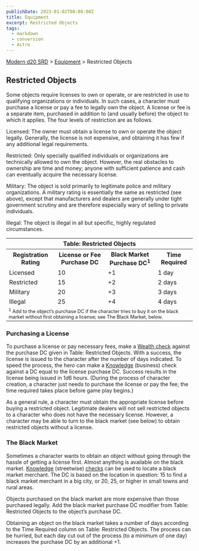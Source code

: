 ```yaml
---
publishDate: 2023-01-02T00:00:00Z
title: Equipment
excerpt: Restricted Objects
tags:
  - markdown
  - conversion
  - Astro
---
```


[Modern d20 SRD](/#modernD20) > [Equipment](modern-d20-srd-equipment-index) > Restricted Objects

## Restricted Objects

Some objects require licenses to own or operate, or are restricted in use to
qualifying organizations or individuals. In such cases, a character must
purchase a license or pay a fee to legally own the object. A license or fee is
a separate item, purchased in addition to (and usually before) the object to
which it applies. The four levels of restriction are as follows.

Licensed: The owner must obtain a license to own or operate the object
legally. Generally, the license is not expensive, and obtaining it has few if
any additional legal requirements.

Restricted: Only specially qualified individuals or organizations are
technically allowed to own the object. However, the real obstacles to
ownership are time and money; anyone with sufficient patience and cash can
eventually acquire the necessary license.

Military: The object is sold primarily to legitimate police and military
organizations. A military rating is essentially the same as restricted (see
above), except that manufacturers and dealers are generally under tight
government scrutiny and are therefore especially wary of selling to private
individuals.

Illegal: The object is illegal in all but specific, highly regulated
circumstances.


<table> <tr><th colspan="4">Table: Restricted Objects</th></tr> <tr><th> Registration Rating</th><th> License or Fee Purchase DC</th><th> Black Market Purchase DC<sup>1</sup></th><th> Time Required </th></tr> <tr><td> Licensed</td><td> 10</td><td> +1</td><td> 1 day </td></tr> <tr class="shaded"><td> Restricted</td><td> 15</td><td> +2</td><td> 2 days </td></tr> <tr><td> Military</td><td> 20</td><td> +3</td><td> 3 days </td></tr> <tr class="shaded"><td> Illegal</td><td> 25</td><td> +4</td><td> 4 days </td></tr> <tr><td colspan="4" style="font-size: .8em; text-align: left:"> <sup>1</sup> Add to the object’s purchase DC if the character tries to buy it on the black market without first obtaining a license; see The Black Market, below. </td></tr></table>


### Purchasing a License

To purchase a license or pay necessary fees, make a [Wealth check](modern-d20-srd-wealth-wealth-check) against the purchase DC given in
Table: Restricted Objects. With a success, the license is issued to the
character after the number of days indicated. To speed the process, the hero
can make a [Knowledge](modern-d20-srd-skills-knowledge) (business) check
against a DC equal to the license purchase DC. Success results in the license
being issued in 1d6 hours. (During the process of character creation, a
character just needs to purchase the license or pay the fee; the time required
takes place before game play begins.)

As a general rule, a character must obtain the appropriate license before
buying a restricted object. Legitimate dealers will not sell restricted
objects to a character who does not have the necessary license. However, a
character may be able to turn to the black market (see below) to obtain
restricted objects without a license.

###  The Black Market

Sometimes a character wants to obtain an object without going through the
hassle of getting a license first. Almost anything is available on the black
market. [Knowledge](modern-d20-srd-skills-knowledge) (streetwise)
[checks](modern-d20-srd-skills-skill-basics-php#skill-check-index) can be used
to locate a black market merchant. The DC is based on the location in
question: 15 to find a black market merchant in a big city, or 20, 25, or
higher in small towns and rural areas.

Objects purchased on the black market are more expensive than those purchased
legally. Add the black market purchase DC modifier from Table: Restricted
Objects to the object’s purchase DC.

Obtaining an object on the black market takes a number of days according to
the Time Required column on Table: Restricted Objects. The process can be
hurried, but each day cut out of the process (to a minimum of one day)
increases the purchase DC by an additional +1.

